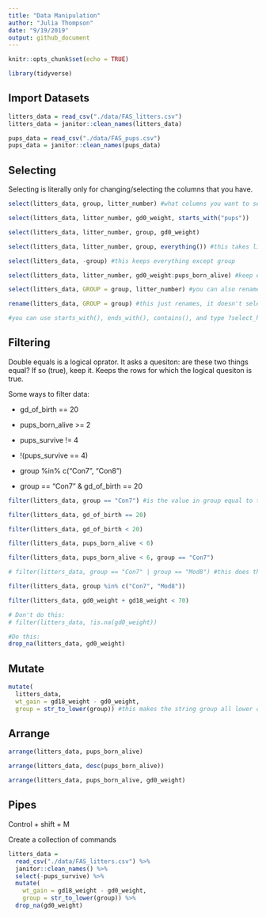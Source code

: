 ```yaml
---
title: "Data Manipulation"
author: "Julia Thompson"
date: "9/19/2019"
output: github_document
---
```


```r
knitr::opts_chunk$set(echo = TRUE)

library(tidyverse)
```

## Import Datasets

```r
litters_data = read_csv("./data/FAS_litters.csv")
litters_data = janitor::clean_names(litters_data)

pups_data = read_csv("./data/FAS_pups.csv")
pups_data = janitor::clean_names(pups_data)
```

## Selecting

Selecting is literally only for changing/selecting the columns that you have.

```r
select(litters_data, group, litter_number) #what columns you want to select 

select(litters_data, litter_number, gd0_weight, starts_with("pups"))

select(litters_data, litter_number, group, gd0_weight)

select(litters_data, litter_number, group, everything()) #this takes litter number, group, and everything else

select(litters_data, -group) #this keeps everything except group

select(litters_data, litter_number, gd0_weight:pups_born_alive) #keep everything from gd0 weight to pups alive

select(litters_data, GROUP = group, litter_number) #you can also rename as part of this process

rename(litters_data, GROUP = group) #this just renames, it doesn't select

#you can use starts_with(), ends_with(), contains(), and type ?select_helpers
```

## Filtering

Double equals is a logical oprator. It asks a quesiton: are these two things equal? If so (true), keep it. Keeps the rows for which the logical quesiton is true.

Some ways to filter data:

*   gd_of_birth == 20

*   pups_born_alive >= 2

*   pups_survive != 4

*   !(pups_survive == 4)

*   group %in% c("Con7", "Con8")

*   group == "Con7" & gd_of_birth == 20

```r
filter(litters_data, group == "Con7") #is the value in group equal to this sepcific thing? 

filter(litters_data, gd_of_birth == 20)

filter(litters_data, gd_of_birth < 20)

filter(litters_data, pups_born_alive < 6)

filter(litters_data, pups_born_alive < 6, group == "Con7")

# filter(litters_data, group == "Con7" | group == "Mod8") #this does the same as the below code

filter(litters_data, group %in% c("Con7", "Mod8"))

filter(litters_data, gd0_weight + gd18_weight < 70)

# Don't do this:
# filter(litters_data, !is.na(gd0_weight))

#Do this:
drop_na(litters_data, gd0_weight)
```

## Mutate

```r
mutate(
  litters_data, 
  wt_gain = gd18_weight - gd0_weight,
  group = str_to_lower(group)) #this makes the string group all lower case
```

## Arrange

```r
arrange(litters_data, pups_born_alive)

arrange(litters_data, desc(pups_born_alive))

arrange(litters_data, pups_born_alive, gd0_weight)

```


## Pipes

Control + shift + M

Create a collection of commands

```r
litters_data = 
  read_csv("./data/FAS_litters.csv") %>% 
  janitor::clean_names() %>% 
  select(-pups_survive) %>% 
  mutate(
    wt_gain = gd18_weight - gd0_weight,
    group = str_to_lower(group)) %>% 
  drop_na(gd0_weight)
```



